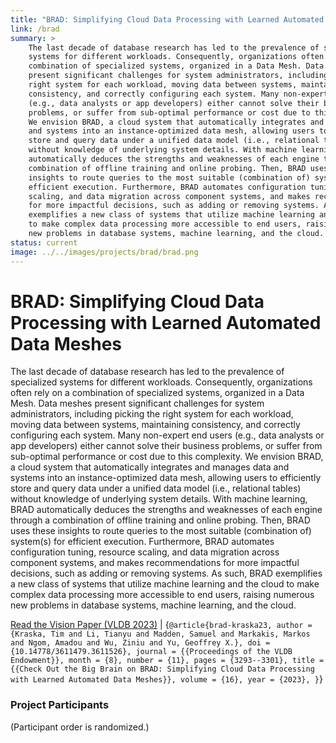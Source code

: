 ```yaml
---
title: "BRAD: Simplifying Cloud Data Processing with Learned Automated Data Meshes"
link: /brad
summary: >
    The last decade of database research has led to the prevalence of specialized
    systems for different workloads. Consequently, organizations often rely on a
    combination of specialized systems, organized in a Data Mesh. Data meshes
    present significant challenges for system administrators, including picking the
    right system for each workload, moving data between systems, maintaining
    consistency, and correctly configuring each system. Many non-expert end users
    (e.g., data analysts or app developers) either cannot solve their business
    problems, or suffer from sub-optimal performance or cost due to this complexity.
    We envision BRAD, a cloud system that automatically integrates and manages data
    and systems into an instance-optimized data mesh, allowing users to efficiently
    store and query data under a unified data model (i.e., relational tables)
    without knowledge of underlying system details. With machine learning, BRAD
    automatically deduces the strengths and weaknesses of each engine through a
    combination of offline training and online probing. Then, BRAD uses these
    insights to route queries to the most suitable (combination of) system(s) for
    efficient execution. Furthermore, BRAD automates configuration tuning, resource
    scaling, and data migration across component systems, and makes recommendations
    for more impactful decisions, such as adding or removing systems. As such, BRAD
    exemplifies a new class of systems that utilize machine learning and the cloud
    to make complex data processing more accessible to end users, raising numerous
    new problems in database systems, machine learning, and the cloud.
status: current
image: ../../images/projects/brad/brad.png
---
```



# BRAD: Simplifying Cloud Data Processing with Learned Automated Data Meshes

The last decade of database research has led to the prevalence of specialized
systems for different workloads. Consequently, organizations often rely on a
combination of specialized systems, organized in a Data Mesh. Data meshes
present significant challenges for system administrators, including picking the
right system for each workload, moving data between systems, maintaining
consistency, and correctly configuring each system. Many non-expert end users
(e.g., data analysts or app developers) either cannot solve their business
problems, or suffer from sub-optimal performance or cost due to this complexity.
We envision BRAD, a cloud system that automatically integrates and manages data
and systems into an instance-optimized data mesh, allowing users to efficiently
store and query data under a unified data model (i.e., relational tables)
without knowledge of underlying system details. With machine learning, BRAD
automatically deduces the strengths and weaknesses of each engine through a
combination of offline training and online probing. Then, BRAD uses these
insights to route queries to the most suitable (combination of) system(s) for
efficient execution. Furthermore, BRAD automates configuration tuning, resource
scaling, and data migration across component systems, and makes recommendations
for more impactful decisions, such as adding or removing systems. As such, BRAD
exemplifies a new class of systems that utilize machine learning and the cloud
to make complex data processing more accessible to end users, raising numerous
new problems in database systems, machine learning, and the cloud.

<a href="https://doi.org/10.14778/3611479.3611526" target="_blank">Read the Vision Paper (VLDB 2023)</a>
 | 
<Bibtex withToggle={true}>{`@article{brad-kraska23,
  author = {Kraska, Tim and Li, Tianyu and Madden, Samuel and Markakis, Markos
    and Ngom, Amadou and Wu, Ziniu and Yu, Geoffrey X.},
  doi = {10.14778/3611479.3611526},
  journal = {{Proceedings of the VLDB Endowment}},
  month = {8},
  number = {11},
  pages = {3293--3301},
  title = {{Check Out the Big Brain on BRAD: Simplifying Cloud Data Processing
    with Learned Automated Data Meshes}},
  volume = {16},
  year = {2023},
}`}</Bibtex>

### Project Participants

<p>
<RandomOrder items={[
  "Ferdinand Kossmann",
  "Tim Kraska",
  "Tianyu Li",
  "Samuel Madden",
  "Markos Markakis",
  "Amadou Ngom",
  "Ziniu Wu",
  "Geoffrey Yu",
]} />
</p>

<p>(Participant order is randomized.)</p>
